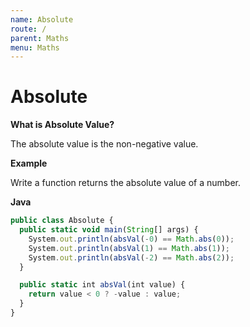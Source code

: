 ```yaml
---
name: Absolute
route: /
parent: Maths
menu: Maths
---
```


# Absolute

**What is Absolute Value?**

The absolute value is the non-negative value.

**Example**

Write a function returns the absolute value of a number.

**Java**

```js
public class Absolute {
  public static void main(String[] args) {
    System.out.println(absVal(-0) == Math.abs(0));
    System.out.println(absVal(1) == Math.abs(1));
    System.out.println(absVal(-2) == Math.abs(2));
  }

  public static int absVal(int value) {
    return value < 0 ? -value : value;
  }
}
```
